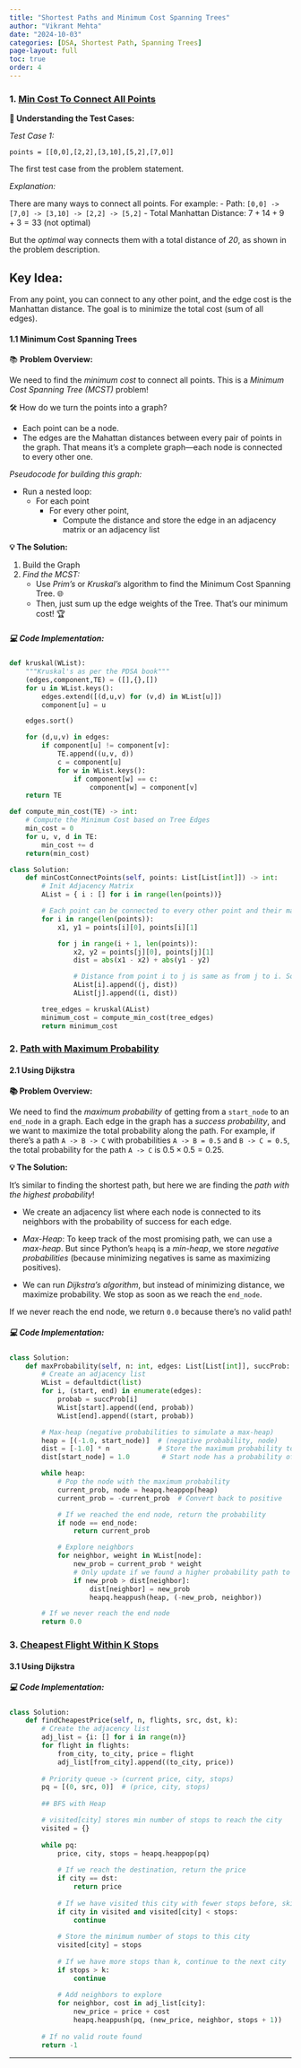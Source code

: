 ```yaml
---
title: "Shortest Paths and Minimum Cost Spanning Trees"
author: "Vikrant Mehta"
date: "2024-10-03"
categories: [DSA, Shortest Path, Spanning Trees]
page-layout: full
toc: true
order: 4
---
```



### 1. [Min Cost To Connect All Points](https://leetcode.com/problems/min-cost-to-connect-all-points/description/)

**🎯 Understanding the Test Cases:**

*Test Case 1:*

`points = [[0,0],[2,2],[3,10],[5,2],[7,0]]`

The first test case from the problem statement. 

*Explanation:*

There are many ways to connect all points. For example:
- Path: `[0,0] -> [7,0] -> [3,10] -> [2,2] -> [5,2]`
- Total Manhattan Distance: $7 + 14 + 9 + 3 = 33$ (not optimal)

But the *optimal* way connects them with a total distance of *20*, as shown in the problem description. 

:::{.callout-important}

## Key Idea:

From any point, you can connect to any other point, and the edge cost is the Manhattan distance. The goal is to minimize the total cost (sum of all edges).

:::

#### 1.1 Minimum Cost Spanning Trees 

📚 **Problem Overview:**

We need to find the *minimum cost* to connect all points. This is a *Minimum Cost Spanning Tree (MCST)* problem! 

🛠️ How do we turn the points into a graph?

- Each point can be a node. 
- The edges are the Mahattan distances between every pair of points in the graph. That means it's a complete graph—each node is connected to every other one.

*Pseudocode for building this graph:*

- Run a nested loop:
    - For each point
        - For every other point, 
            - Compute the distance and store the edge in an adjacency matrix or an adjacency list

**💡 The Solution:**

1. Build the Graph
2. *Find the MCST:*
   - Use *Prim’s* or *Kruskal’s* algorithm to find the Minimum Cost Spanning Tree. 🌐 
   - Then, just sum up the edge weights of the Tree. That's our minimum cost! 🏆


##### 💻 Code Implementation:
```python
def kruskal(WList):
    """Kruskal's as per the PDSA book"""
    (edges,component,TE) = ([],{},[])
    for u in WList.keys():
        edges.extend([(d,u,v) for (v,d) in WList[u]])
        component[u] = u

    edges.sort()

    for (d,u,v) in edges:
        if component[u] != component[v]:
            TE.append((u,v, d))
            c = component[u]
            for w in WList.keys():
                if component[w] == c:
                    component[w] = component[v]
    return TE

def compute_min_cost(TE) -> int:
    # Compute the Minimum Cost based on Tree Edges
    min_cost = 0
    for u, v, d in TE:
        min_cost += d
    return(min_cost)

class Solution:
    def minCostConnectPoints(self, points: List[List[int]]) -> int:
        # Init Adjacency Matrix
        AList = { i : [] for i in range(len(points))}

        # Each point can be connected to every other point and their manhattan distance can be computed.
        for i in range(len(points)):
            x1, y1 = points[i][0], points[i][1]

            for j in range(i + 1, len(points)):
                x2, y2 = points[j][0], points[j][1]
                dist = abs(x1 - x2) + abs(y1 - y2)

                # Distance from point i to j is same as from j to i. So init both entries
                AList[i].append((j, dist))
                AList[j].append((i, dist))

        tree_edges = kruskal(AList)
        minimum_cost = compute_min_cost(tree_edges)
        return minimum_cost
```

### 2. [Path with Maximum Probability](https://leetcode.com/problems/path-with-maximum-probability/description/)

#### 2.1 Using Dijkstra

**📚 Problem Overview:**

We need to find the *maximum probability* of getting from a `start_node` to an `end_node` in a graph. Each edge in the graph has a *success probability*, and we want to maximize the total probability along the path. For example, if there's a path `A -> B -> C` with probabilities `A -> B = 0.5` and `B -> C = 0.5`, the total probability for the path `A -> C` is $0.5 \times 0.5 = 0.25$.

**💡 The Solution:**

It’s similar to finding the shortest path, but here we are finding the *path with the highest probability*!

- We create an adjacency list where each node is connected to its neighbors with the probability of success for each edge.

- *Max-Heap*: To keep track of the most promising path, we can use a *max-heap*. But since Python’s `heapq` is a *min-heap*, we store *negative probabilities* (because minimizing negatives is same as maximizing positives).

- We can run *Dijkstra’s algorithm*, but instead of minimizing distance, we maximize probability. We stop as soon as we reach the `end_node`.

If we never reach the end node, we return `0.0` because there's no valid path! 

##### 💻 Code Implementation:
```python
class Solution:
    def maxProbability(self, n: int, edges: List[List[int]], succProb: List[float], start_node: int, end_node: int) -> float:
        # Create an adjacency list
        WList = defaultdict(list)
        for i, (start, end) in enumerate(edges):
            probab = succProb[i]
            WList[start].append((end, probab))
            WList[end].append((start, probab))

        # Max-heap (negative probabilities to simulate a max-heap)
        heap = [(-1.0, start_node)]  # (negative probability, node)
        dist = [-1.0] * n            # Store the maximum probability to reach each node
        dist[start_node] = 1.0        # Start node has a probability of 1

        while heap:
            # Pop the node with the maximum probability
            current_prob, node = heapq.heappop(heap)
            current_prob = -current_prob  # Convert back to positive

            # If we reached the end node, return the probability
            if node == end_node:
                return current_prob

            # Explore neighbors
            for neighbor, weight in WList[node]:
                new_prob = current_prob * weight
                # Only update if we found a higher probability path to neighbor
                if new_prob > dist[neighbor]:
                    dist[neighbor] = new_prob
                    heapq.heappush(heap, (-new_prob, neighbor))

        # If we never reach the end node
        return 0.0
```


### 3. [Cheapest Flight Within K Stops](https://leetcode.com/problems/cheapest-flights-within-k-stops/description/)

#### 3.1 Using Dijkstra

##### 💻 Code Implementation:
```python
class Solution:
    def findCheapestPrice(self, n, flights, src, dst, k):
        # Create the adjacency list
        adj_list = {i: [] for i in range(n)}
        for flight in flights:
            from_city, to_city, price = flight
            adj_list[from_city].append((to_city, price))
        
        # Priority queue -> (current price, city, stops)
        pq = [(0, src, 0)]  # (price, city, stops)
        
        ## BFS with Heap

        # visited[city] stores min number of stops to reach the city
        visited = {}
        
        while pq:
            price, city, stops = heapq.heappop(pq)
            
            # If we reach the destination, return the price
            if city == dst:
                return price
            
            # If we have visited this city with fewer stops before, skip
            if city in visited and visited[city] < stops:
                continue
            
            # Store the minimum number of stops to this city
            visited[city] = stops
            
            # If we have more stops than k, continue to the next city
            if stops > k:
                continue
            
            # Add neighbors to explore
            for neighbor, cost in adj_list[city]:
                new_price = price + cost
                heapq.heappush(pq, (new_price, neighbor, stops + 1))
        
        # If no valid route found
        return -1
```

---